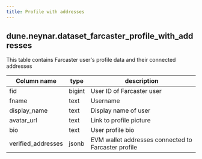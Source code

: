 ```yaml
---
title: Profile with addresses
---
```


## **dune.neynar.dataset_farcaster_profile_with_addresses**

This table contains Farcaster user's profile data and their connected addresses

| Column name | type | description |
| --- | --- | --- |
| fid | bigint | User ID of Farcaster user |
| fname | text | Username |
| display_name | text | Display name of user |
| avatar_url | text | Link to profile picture |
| bio | text | User profile bio |
| verified_addresses | jsonb | EVM wallet addresses connected to Farcaster profile  |